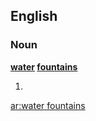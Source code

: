 ==English==

===Noun===
'''[[water]] [[fountain]]s'''

# {{plural of|[[water fountain]]}}

[[ar:water fountains]]